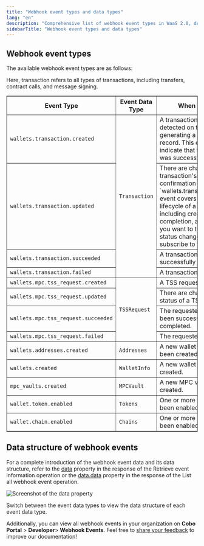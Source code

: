 ```yaml
---
title: "Webhook event types and data types"
lang: "en"
description: "Comprehensive list of webhook event types in WaaS 2.0, detailing each event's purpose and data structure."
sidebarTitle: "Webhook event types and data types"
---
```


## Webhook event types

The available webhook event types are as follows:

<Info>Here, transaction refers to all types of transactions, including transfers, contract calls, and message signing.</Info>
<table border="1">
  <thead>
    <tr>
      <th>Event Type</th>
      <th>Event Data Type</th>
      <th>When It Occurs</th>
    </tr>
  </thead>
  <tbody>
    <tr>
      <td><code>wallets.transaction.created</code></td>
      <td rowspan="4"><code>Transaction</code></td>
      <td>A transaction has been detected on the blockchain, generating a transaction record. This event does not indicate that the transaction was successful.</td>
    </tr>
    <tr>
      <td><code>wallets.transaction.updated</code></td>
      <td>There are changes to a transaction's status or confirmation numbers.<Note>The `wallets.transaction.updated` event covers the entire lifecycle of a transaction, including creation, completion, and failure. If you want to track every status change, you can subscribe to this event.</Note></td>
    </tr>
    <tr>
      <td><code>wallets.transaction.succeeded</code></td>
      <td>A transaction has been successfully completed.</td>
    </tr>
    <tr>
      <td><code>wallets.transaction.failed</code></td>
      <td>A transaction failed.</td>
    </tr>
    <tr>
      <td><code>wallets.mpc.tss_request.created</code></td>
      <td rowspan="4"><code>TSSRequest</code></td>
      <td>A TSS request is created.</td>
    </tr>
    <tr>
      <td><code>wallets.mpc.tss_request.updated</code></td>
      <td>There are changes to the status of a TSS request.</td>
    </tr>
    <tr>
      <td><code>wallets.mpc.tss_request.succeeded</code></td>
      <td>The requested action has been successfully completed.</td>
    </tr>
    <tr>
      <td><code>wallets.mpc.tss_request.failed</code></td>
      <td>The requested action failed.</td>
    </tr>
    <tr>
      <td><code>wallets.addresses.created</code></td>
      <td><code>Addresses</code></td>
      <td>A new wallet address has been created.</td>
    </tr>
    <tr>
      <td><code>wallets.created</code></td>
      <td><code>WalletInfo</code></td>
      <td>A new wallet has been created.</td>
    </tr>
    <tr>
      <td><code>mpc_vaults.created</code></td>
      <td><code>MPCVault</code></td>
      <td>A new MPC vault has been created.</td>
    </tr>
    <tr>
      <td><code>wallet.token.enabled</code></td>
      <td><code>Tokens</code></td>
      <td>One or more tokens have been enabled.</td>
    </tr>
    <tr>
      <td><code>wallet.chain.enabled</code></td>
      <td><code>Chains</code></td>
      <td>One or more chains have been enabled.</td>
    </tr>
  </tbody>
</table>

## Data structure of webhook events           
For a complete introduction of the webhook event data and its data structure, refer to the [data](/v2/api-references/developers--webhooks/retrieve-event-information#response-data) property in the response of the Retrieve event information operation or the [data.data](/v2/api-references/developers--webhooks/list-all-webhook-events#response-data-data) property in the response of the List all webhook event operation. 

<img src="/v2/images/guides/webhook_data_structure.png" class="screenshot_full_screen" alt="Screenshot of the data property" />

Switch between the event data types to view the data structure of each event data type.

Additionally, you can view all webhook events in your organization on **Cobo Portal** > **Developer**> **Webhook Events**.
<Tip>Feel free to [share your feedback](https://forms.zohopublic.com/cobo/form/DocumentFeedbackForm/formperma/QvLOhxJv1_JMsJ-1dleZ8Itb_7rzN-LtgvsDdxosoVI) to improve our documentation!</Tip>